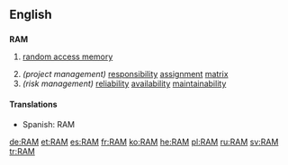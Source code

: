 {{see|ram|Ram}}

==English==

==={{Acronym}}===
'''RAM'''

# {{computing}} [[random access memory]]
# ''(project management)'' [[responsibility]] [[assignment]] [[matrix]]
# ''(risk management)'' [[reliability]] [[availability]] [[maintainability]]

====Translations====
*Spanish: RAM {{f}}

[[de:RAM]]
[[et:RAM]]
[[es:RAM]]
[[fr:RAM]]
[[ko:RAM]]
[[he:RAM]]
[[pl:RAM]]
[[ru:RAM]]
[[sv:RAM]]
[[tr:RAM]]